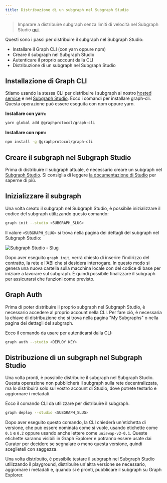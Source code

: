 ```yaml
---
title: Distribuzione di un subgraph nel Subgraph Studio
---
```


> Imparare a distribuire subgraph senza limiti di velocità nel Subgraph Studio [qui](https://www.notion.so/edgeandnode/The-Graph-Subgraph-Studio-Non-Rate-Limited-Chain-Integration-889fe061ee6b4423a7f8e2c8070b9294).

Questi sono i passi per distribuire il subgraph nel Subgraph Studio:

- Installare il Graph CLI (con yarn oppure npm)
- Creare il subgraph nel Subgraph Studio
- Autenticare il proprio account dalla CLI
- Distribuzione di un subgraph nel Subgraph Studio

## Installazione di Graph CLI

Stiamo usando la stessa CLI per distribuire i subgraph al nostro [hosted service](https://thegraph.com/hosted-service/) e nel [Subgraph Studio](https://thegraph.com/studio/). Ecco i comandi per installare graph-cli. Questa operazione può essere eseguita con npm oppure yarn.

**Installare con yarn:**

```bash
yarn global add @graphprotocol/graph-cli
```

**Installare con npm:**

```bash
npm install -g @graphprotocol/graph-cli
```

## Creare il subgraph nel Subgraph Studio

Prima di distribuire il subgraph attuale, è necessario creare un subgraph nel [Subgraph Studio](https://thegraph.com/studio/). Si consiglia di leggere [ la documentazione di Studio](/deploying/subgraph-studio) per saperne di più.

## Inizializzare il subgraph

Una volta creato il subgraph nel Subgraph Studio, è possibile inizializzare il codice del subgraph utilizzando questo comando:

```bash
graph init --studio <SUBGRAPH_SLUG>
```

Il valore `<SUBGRAPH_SLUG>` si trova nella pagina dei dettagli del subgraph nel Subgraph Studio:

![Subgraph Studio - Slug](/img/doc-subgraph-slug.png)

Dopo aver eseguito `graph init`, verrà chiesto di inserire l'indirizzo del contratto, la rete e l'ABI che si desidera interrogare. In questo modo si genera una nuova cartella sulla macchina locale con del codice di base per iniziare a lavorare sul subgraph. È quindi possibile finalizzare il subgraph per assicurarsi che funzioni come previsto.

## Graph Auth

Prima di poter distribuire il proprio subgraph nel Subgraph Studio, è necessario accedere al proprio account nella CLI. Per fare ciò, è necessaria la chiave di distribuzione che si trova nella pagina "My Subgraphs" o nella pagina dei dettagli del subgraph.

Ecco il comando da usare per autenticarsi dalla CLI:

```bash
graph auth --studio <DEPLOY KEY>
```

## Distribuzione di un subgraph nel Subgraph Studio

Una volta pronti, è possibile distribuire il subgraph nel Subgraph Studio. Questa operazione non pubblicherà il subgraph sulla rete decentralizzata, ma lo distribuirà solo sul vostro account di Studio, dove potrete testarlo e aggiornare i metadati.

Ecco il comando CLI da utilizzare per distribuire il subgraph.

```bash
graph deploy --studio <SUBGRAPH_SLUG>
```

Dopo aver eseguito questo comando, la CLI chiederà un'etichetta di versione, che può essere nominata come si vuole, usando etichette come `0.1` e `0.2` oppure usando anche lettere come `uniswap-v2-0.1`. Queste etichette saranno visibili in Graph Explorer e potranno essere usate dai Curator per decidere se segnalare o meno questa versione, quindi sceglieteli con saggezza.

Una volta distribuito, è possibile testare il subgraph nel Subgraph Studio utilizzando il playground, distribuire un'altra versione se necessario, aggiornare i metadati e, quando si è pronti, pubblicare il subgraph su Graph Explorer.
